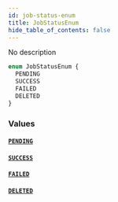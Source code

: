 ```yaml
---
id: job-status-enum
title: JobStatusEnum
hide_table_of_contents: false
---
```


No description

```graphql
enum JobStatusEnum {
  PENDING
  SUCCESS
  FAILED
  DELETED
}
```

### Values

#### [`PENDING`](#)

#### [`SUCCESS`](#)

#### [`FAILED`](#)

#### [`DELETED`](#)
